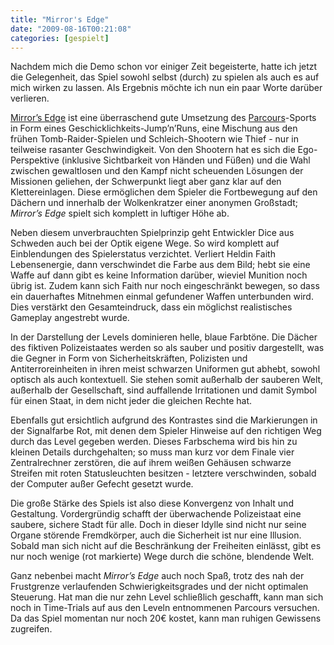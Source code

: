 ```yaml
---
title: "Mirror's Edge"
date: "2009-08-16T00:21:08"
categories: [gespielt]
---
```


Nachdem mich die Demo schon vor einiger Zeit begeisterte, hatte ich jetzt die Gelegenheit, das Spiel sowohl selbst (durch) zu spielen als auch es auf mich wirken zu lassen. Als Ergebnis möchte ich nun ein paar Worte darüber verlieren.

[Mirror's Edge](http://www.mirrorsedge.com) ist eine überraschend gute Umsetzung des [Parcours](http://de.wikipedia.org/wiki/Parkour)-Sports in Form eines Geschicklichkeits-Jump'n'Runs, eine Mischung aus den frühen Tomb-Raider-Spielen und Schleich-Shootern wie Thief - nur in teilweise rasanter Geschwindigkeit. Von den Shootern hat es sich die Ego-Perspektive (inklusive Sichtbarkeit von Händen und Füßen) und die Wahl zwischen gewaltlosen und den Kampf nicht scheuenden Lösungen der Missionen geliehen, der Schwerpunkt liegt aber ganz klar auf den Klettereinlagen. Diese ermöglichen dem Spieler die Fortbewegung auf den Dächern und innerhalb der Wolkenkratzer einer anonymen Großstadt; *Mirror's Edge* spielt sich komplett in luftiger Höhe ab.

Neben diesem unverbrauchten Spielprinzip geht Entwickler Dice aus Schweden auch bei der Optik eigene Wege. So wird komplett auf Einblendungen des Spielerstatus verzichtet. Verliert Heldin Faith Lebensenergie, dann verschwindet die Farbe aus dem Bild; hebt sie eine Waffe auf dann gibt es keine Information darüber, wieviel Munition noch übrig ist. Zudem kann sich Faith nur noch eingeschränkt bewegen, so dass ein dauerhaftes Mitnehmen einmal gefundener Waffen unterbunden wird. Dies verstärkt den Gesamteindruck, dass ein möglichst realistisches Gameplay angestrebt wurde.

In der Darstellung der Levels dominieren helle, blaue Farbtöne. Die Dächer des fiktiven Polizeistaates werden so als sauber und positiv dargestellt, was die Gegner in Form von Sicherheitskräften, Polizisten und Antiterroreinheiten in ihren meist schwarzen Uniformen gut abhebt, sowohl optisch als auch kontextuell. Sie stehen somit außerhalb der sauberen Welt, außerhalb der Gesellschaft, sind auffallende Irritationen und damit Symbol für einen Staat, in dem nicht jeder die gleichen Rechte hat.

Ebenfalls gut ersichtlich aufgrund des Kontrastes sind die Markierungen in der Signalfarbe Rot, mit denen dem Spieler Hinweise auf den richtigen Weg durch das Level gegeben werden. Dieses Farbschema wird bis hin zu kleinen Details durchgehalten; so muss man kurz vor dem Finale vier Zentralrechner zerstören, die auf ihrem weißen Gehäusen schwarze Streifen mit roten Statusleuchten besitzen - letztere verschwinden, sobald der Computer außer Gefecht gesetzt wurde.

Die große Stärke des Spiels ist also diese Konvergenz von Inhalt und Gestaltung. Vordergründig schafft der überwachende Polizeistaat eine saubere, sichere Stadt für alle. Doch in dieser Idylle sind nicht nur seine Organe störende Fremdkörper, auch die Sicherheit ist nur eine Illusion. Sobald man sich nicht auf die Beschränkung der Freiheiten einlässt, gibt es nur noch wenige (rot markierte) Wege durch die schöne, blendende Welt.

Ganz nebenbei macht *Mirror's Edge* auch noch Spaß, trotz des nah der Frustgrenze verlaufenden Schwierigkeitsgrades und der nicht optimalen Steuerung. Hat man die nur zehn Level schließlich geschafft, kann man sich noch in Time-Trials auf aus den Leveln entnommenen Parcours versuchen. Da das Spiel momentan nur noch 20€ kostet, kann man ruhigen Gewissens zugreifen.
